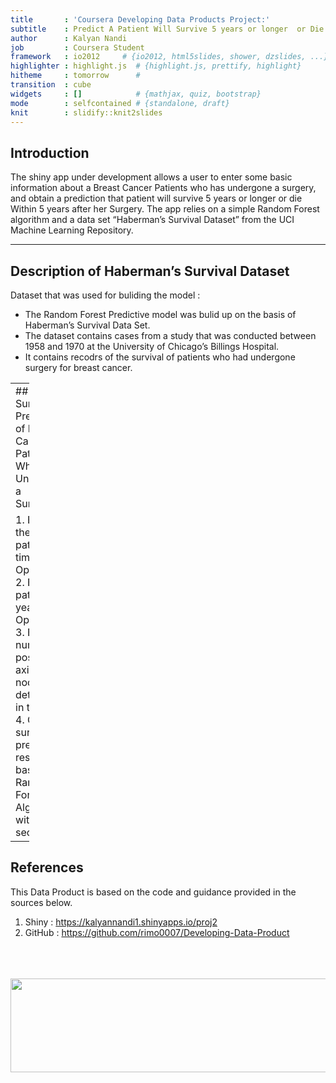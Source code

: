 ```yaml
---
title       : 'Coursera Developing Data Products Project:'
subtitle    : Predict A Patient Will Survive 5 years or longer  or Die Within 5 Years After A Surgery For Breast Cancer
author      : Kalyan Nandi
job         : Coursera Student
framework   : io2012     # {io2012, html5slides, shower, dzslides, ...}
highlighter : highlight.js  # {highlight.js, prettify, highlight}
hitheme     : tomorrow      # 
transition  : cube
widgets     : []            # {mathjax, quiz, bootstrap}
mode        : selfcontained # {standalone, draft}
knit        : slidify::knit2slides
--- 
```

<style>.title-slide {
  background-color: #8B0000;
}
#.title-slide hgroup > h1, 
#.title-slide hgroup > h2 {
#  color: #996515 ;
}

</style> 

## Introduction


The shiny app under development allows a user to enter some basic information about a Breast Cancer Patients who has undergone a surgery, and obtain a prediction that patient will survive 5 years or longer  or die Within 5 years after her Surgery.  The app relies on a simple Random Forest algorithm and a data set "Haberman's Survival Dataset" from the UCI Machine Learning Repository. 

--- 

## Description of Haberman's Survival Dataset 

Dataset that was used for buliding the model :

* The Random Forest Predictive model was bulid up on the basis of Haberman's Survival Data Set.
* The dataset contains cases from a study that was conducted between 1958 and 1970 at the University of Chicago's Billings Hospital.
* It contains recodrs of the survival of patients who had undergone surgery for breast cancer.

---
## Survival Prediction of Breast Cancer Patient Who has Undergone a Surgery!!!

1. Enter the age of patient at time Of Operation
2. Enter patient's year of Operation
3. Enter number of positive axillary nodes detected in the test
4. Get the survival prediction result based on Random Forest Algorithm within few seconds

---
## References

This Data Product is based on the code and guidance provided in the sources below.

1. Shiny : [https://kalyannandi1.shinyapps.io/proj2](https://kalyannandi1.shinyapps.io/proj2)
2. GitHub : [https://github.com/rimo0007/Developing-Data-Product](https://github.com/rimo0007/Developing-Data-Product)

<footer class = 'logo'>
  <br><br><br>
  <img src = './assets/img/thankyou.png' height=150, width=950, align='centere'></img>
  </footer>
